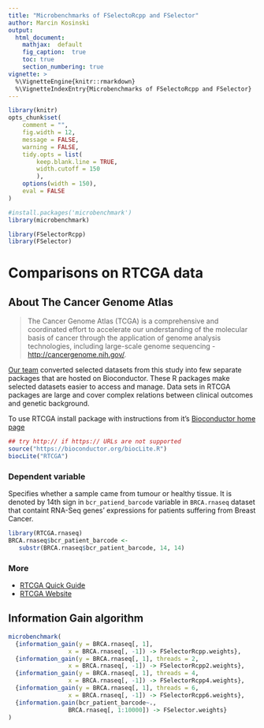 ```yaml
---
title: "Microbenchmarks of FSelectoRcpp and FSelector"
author: Marcin Kosinski
output:
  html_document:
    mathjax:  default
    fig_caption:  true
    toc: true
    section_numbering: true
vignette: >
  %\VignetteEngine{knitr::rmarkdown}
  %\VignetteIndexEntry{Microbenchmarks of FSelectoRcpp and FSelector}
---
```


```r
library(knitr)
opts_chunk$set(
    comment = "",
    fig.width = 12, 
    message = FALSE,
    warning = FALSE,
    tidy.opts = list(
        keep.blank.line = TRUE,
        width.cutoff = 150
        ),
    options(width = 150),
    eval = FALSE
)
```

```r
#install.packages('microbenchmark')
library(microbenchmark)

library(FSelectorRcpp)
library(FSelector)

```

# Comparisons on RTCGA data

## About The Cancer Genome Atlas

> The Cancer Genome Atlas (TCGA) is a comprehensive and coordinated effort to accelerate our understanding of the molecular basis of cancer through the application of genome analysis technologies, including large-scale genome sequencing - [http://cancergenome.nih.gov/](http://cancergenome.nih.gov/). 

[Our team](https://github.com/orgs/RTCGA/people) converted selected datasets from this study into few separate packages that are hosted on Bioconductor. These R packages make selected datasets easier to access and manage. Data sets in RTCGA packages are large and cover complex relations between clinical outcomes and genetic background.

To use RTCGA install package with instructions from it's [Bioconductor home page](https://www.bioconductor.org/packages/RTCGA/)

```r
## try http:// if https:// URLs are not supported
source("https://bioconductor.org/biocLite.R")
biocLite("RTCGA")
```


### Dependent variable

Specifies whether a sample came from tumour or healthy tissue. It is denoted by 14th sign in `bcr_patiend_barcode` variable in `BRCA.rnaseq` dataset that containt RNA-Seq genes' expressions for patients suffering from Breast Cancer.

```r
library(RTCGA.rnaseq)
BRCA.rnaseq$bcr_patient_barcode <- 
   substr(BRCA.rnaseq$bcr_patient_barcode, 14, 14)

```

### More

- [RTCGA Quick Guide](http://r-addict.com/2016/05/04/RTCGA-Quick-Guide.html)
- [RTCGA Website](http://rtcga.github.io/RTCGA/)

## Information Gain algorithm


```r
microbenchmark(
  {information_gain(y = BRCA.rnaseq[, 1],
                 x = BRCA.rnaseq[, -1]) -> FSelectorRcpp.weights},
  {information_gain(y = BRCA.rnaseq[, 1], threads = 2,
                 x = BRCA.rnaseq[, -1]) -> FSelectorRcpp2.weights},
  {information_gain(y = BRCA.rnaseq[, 1], threads = 4,
                 x = BRCA.rnaseq[, -1]) -> FSelectorRcpp4.weights},
  {information_gain(y = BRCA.rnaseq[, 1], threads = 6,
                 x = BRCA.rnaseq[, -1]) -> FSelectorRcpp6.weights},
  {information.gain(bcr_patient_barcode~.,
                 BRCA.rnaseq[, 1:10000]) -> FSelector.weights}
)
```


